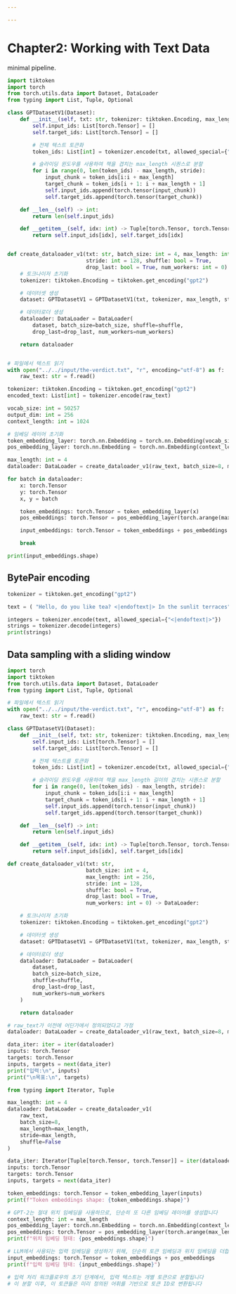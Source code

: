 ```yaml
---

---
```


# Chapter2: Working with Text Data

minimal pipeline.

```python
import tiktoken
import torch
from torch.utils.data import Dataset, DataLoader
from typing import List, Tuple, Optional

class GPTDatasetV1(Dataset):
    def __init__(self, txt: str, tokenizer: tiktoken.Encoding, max_length: int, stride: int):
        self.input_ids: List[torch.Tensor] = []
        self.target_ids: List[torch.Tensor] = []

        # 전체 텍스트 토큰화
        token_ids: List[int] = tokenizer.encode(txt, allowed_special={"<|endoftext|>"})

        # 슬라이딩 윈도우를 사용하여 책을 겹치는 max_length 시퀀스로 분할
        for i in range(0, len(token_ids) - max_length, stride):
            input_chunk = token_ids[i:i + max_length]
            target_chunk = token_ids[i + 1: i + max_length + 1]
            self.input_ids.append(torch.tensor(input_chunk))
            self.target_ids.append(torch.tensor(target_chunk))

    def __len__(self) -> int:
        return len(self.input_ids)

    def __getitem__(self, idx: int) -> Tuple[torch.Tensor, torch.Tensor]:
        return self.input_ids[idx], self.target_ids[idx]


def create_dataloader_v1(txt: str, batch_size: int = 4, max_length: int = 256, 
                         stride: int = 128, shuffle: bool = True, 
                         drop_last: bool = True, num_workers: int = 0) -> DataLoader:
    # 토크나이저 초기화
    tokenizer: tiktoken.Encoding = tiktoken.get_encoding("gpt2")

    # 데이터셋 생성
    dataset: GPTDatasetV1 = GPTDatasetV1(txt, tokenizer, max_length, stride)

    # 데이터로더 생성
    dataloader: DataLoader = DataLoader(
        dataset, batch_size=batch_size, shuffle=shuffle, 
        drop_last=drop_last, num_workers=num_workers)

    return dataloader


# 파일에서 텍스트 읽기
with open("../../input/the-verdict.txt", "r", encoding="utf-8") as f:
    raw_text: str = f.read()

tokenizer: tiktoken.Encoding = tiktoken.get_encoding("gpt2")
encoded_text: List[int] = tokenizer.encode(raw_text)

vocab_size: int = 50257
output_dim: int = 256
context_length: int = 1024

# 임베딩 레이어 초기화
token_embedding_layer: torch.nn.Embedding = torch.nn.Embedding(vocab_size, output_dim)
pos_embedding_layer: torch.nn.Embedding = torch.nn.Embedding(context_length, output_dim)

max_length: int = 4
dataloader: DataLoader = create_dataloader_v1(raw_text, batch_size=8, max_length=max_length, stride=max_length)

for batch in dataloader:
    x: torch.Tensor
    y: torch.Tensor
    x, y = batch

    token_embeddings: torch.Tensor = token_embedding_layer(x)
    pos_embeddings: torch.Tensor = pos_embedding_layer(torch.arange(max_length))

    input_embeddings: torch.Tensor = token_embeddings + pos_embeddings

    break

print(input_embeddings.shape)
```


## BytePair encoding

```python
tokenizer = tiktoken.get_encoding("gpt2")

text = ( "Hello, do you like tea? <|endoftext|> In the sunlit terraces" "of someunknownPlace." )

integers = tokenizer.encode(text, allowed_special={"<|endoftext|>"})
strings = tokenizer.decode(integers) 
print(strings)
```

## Data sampling with a sliding window

```python
import torch
import tiktoken
from torch.utils.data import Dataset, DataLoader
from typing import List, Tuple, Optional

# 파일에서 텍스트 읽기
with open("../../input/the-verdict.txt", "r", encoding="utf-8") as f:
    raw_text: str = f.read()

class GPTDatasetV1(Dataset):
    def __init__(self, txt: str, tokenizer: tiktoken.Encoding, max_length: int, stride: int):
        self.input_ids: List[torch.Tensor] = []
        self.target_ids: List[torch.Tensor] = []

        # 전체 텍스트를 토큰화
        token_ids: List[int] = tokenizer.encode(txt, allowed_special={"<|endoftext|>"})

        # 슬라이딩 윈도우를 사용하여 책을 max_length 길이의 겹치는 시퀀스로 분할
        for i in range(0, len(token_ids) - max_length, stride):
            input_chunk = token_ids[i:i + max_length]
            target_chunk = token_ids[i + 1: i + max_length + 1]
            self.input_ids.append(torch.tensor(input_chunk))
            self.target_ids.append(torch.tensor(target_chunk))

    def __len__(self) -> int:
        return len(self.input_ids)

    def __getitem__(self, idx: int) -> Tuple[torch.Tensor, torch.Tensor]:
        return self.input_ids[idx], self.target_ids[idx]

def create_dataloader_v1(txt: str, 
                         batch_size: int = 4, 
                         max_length: int = 256, 
                         stride: int = 128, 
                         shuffle: bool = True, 
                         drop_last: bool = True,
                         num_workers: int = 0) -> DataLoader:

    # 토크나이저 초기화
    tokenizer: tiktoken.Encoding = tiktoken.get_encoding("gpt2")

    # 데이터셋 생성
    dataset: GPTDatasetV1 = GPTDatasetV1(txt, tokenizer, max_length, stride)

    # 데이터로더 생성
    dataloader: DataLoader = DataLoader(
        dataset,
        batch_size=batch_size,
        shuffle=shuffle,
        drop_last=drop_last,
        num_workers=num_workers
    )

    return dataloader

# raw_text가 이전에 어딘가에서 정의되었다고 가정
dataloader: DataLoader = create_dataloader_v1(raw_text, batch_size=8, max_length=4, stride=4, shuffle=False)

data_iter: iter = iter(dataloader)
inputs: torch.Tensor
targets: torch.Tensor
inputs, targets = next(data_iter)
print("입력:\n", inputs)
print("\n목표:\n", targets)
```


```python
from typing import Iterator, Tuple

max_length: int = 4
dataloader: DataLoader = create_dataloader_v1(
    raw_text, 
    batch_size=8, 
    max_length=max_length,
    stride=max_length, 
    shuffle=False
)

data_iter: Iterator[Tuple[torch.Tensor, torch.Tensor]] = iter(dataloader)
inputs: torch.Tensor
targets: torch.Tensor
inputs, targets = next(data_iter)

token_embeddings: torch.Tensor = token_embedding_layer(inputs)
print(f"Token embeddings shape: {token_embeddings.shape}")

# GPT-2는 절대 위치 임베딩을 사용하므로, 단순히 또 다른 임베딩 레이어를 생성합니다
context_length: int = max_length
pos_embedding_layer: torch.nn.Embedding = torch.nn.Embedding(context_length, output_dim)
pos_embeddings: torch.Tensor = pos_embedding_layer(torch.arange(max_length))
print(f"위치 임베딩 형태: {pos_embeddings.shape}")

# LLM에서 사용되는 입력 임베딩을 생성하기 위해, 단순히 토큰 임베딩과 위치 임베딩을 더합니다
input_embeddings: torch.Tensor = token_embeddings + pos_embeddings
print(f"입력 임베딩 형태: {input_embeddings.shape}")

# 입력 처리 워크플로우의 초기 단계에서, 입력 텍스트는 개별 토큰으로 분할됩니다
# 이 분할 이후, 이 토큰들은 미리 정의된 어휘를 기반으로 토큰 ID로 변환됩니다
```